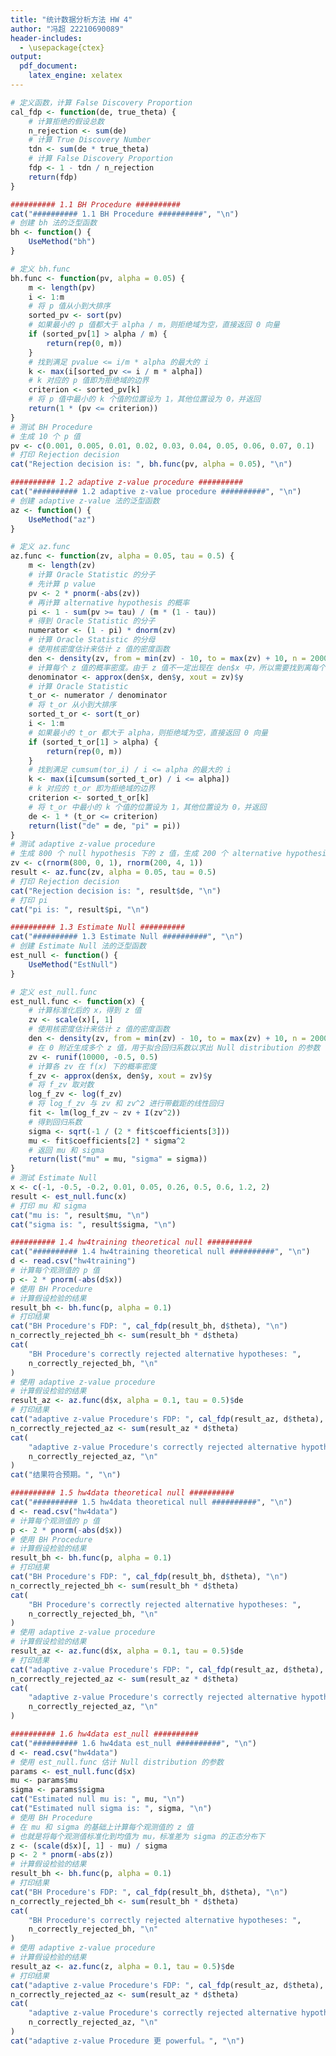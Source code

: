 ```yaml
---
title: "统计数据分析方法 HW 4"
author: "冯超 22210690089"
header-includes:
  - \usepackage{ctex}
output: 
  pdf_document:
    latex_engine: xelatex
---
```

```r
# 定义函数，计算 False Discovery Proportion
cal_fdp <- function(de, true_theta) {
    # 计算拒绝的假设总数
    n_rejection <- sum(de)
    # 计算 True Discovery Number
    tdn <- sum(de * true_theta)
    # 计算 False Discovery Proportion
    fdp <- 1 - tdn / n_rejection
    return(fdp)
}
```

```r
########## 1.1 BH Procedure ##########
cat("########## 1.1 BH Procedure ##########", "\n")
# 创建 bh 法的泛型函数
bh <- function() {
    UseMethod("bh")
}

# 定义 bh.func
bh.func <- function(pv, alpha = 0.05) {
    m <- length(pv)
    i <- 1:m
    # 将 p 值从小到大排序
    sorted_pv <- sort(pv)
    # 如果最小的 p 值都大于 alpha / m，则拒绝域为空，直接返回 0 向量
    if (sorted_pv[1] > alpha / m) {
        return(rep(0, m))
    }
    # 找到满足 pvalue <= i/m * alpha 的最大的 i
    k <- max(i[sorted_pv <= i / m * alpha])
    # k 对应的 p 值即为拒绝域的边界
    criterion <- sorted_pv[k]
    # 将 p 值中最小的 k 个值的位置设为 1，其他位置设为 0，并返回
    return(1 * (pv <= criterion))
}
# 测试 BH Procedure
# 生成 10 个 p 值
pv <- c(0.001, 0.005, 0.01, 0.02, 0.03, 0.04, 0.05, 0.06, 0.07, 0.1)
# 打印 Rejection decision
cat("Rejection decision is: ", bh.func(pv, alpha = 0.05), "\n")
```

```r
########## 1.2 adaptive z-value procedure ##########
cat("########## 1.2 adaptive z-value procedure ##########", "\n")
# 创建 adaptive z-value 法的泛型函数
az <- function() {
    UseMethod("az")
}

# 定义 az.func
az.func <- function(zv, alpha = 0.05, tau = 0.5) {
    m <- length(zv)
    # 计算 Oracle Statistic 的分子
    # 先计算 p value
    pv <- 2 * pnorm(-abs(zv))
    # 再计算 alternative hypothesis 的概率
    pi <- 1 - sum(pv >= tau) / (m * (1 - tau))
    # 得到 Oracle Statistic 的分子
    numerator <- (1 - pi) * dnorm(zv)
    # 计算 Oracle Statistic 的分母
    # 使用核密度估计来估计 z 值的密度函数
    den <- density(zv, from = min(zv) - 10, to = max(zv) + 10, n = 2000)
    # 计算每个 z 值的概率密度。由于 z 值不一定出现在 den$x 中，所以需要找到离每个 z 值最近的左右两个点的概率密度，然后线性插值
    denominator <- approx(den$x, den$y, xout = zv)$y
    # 计算 Oracle Statistic
    t_or <- numerator / denominator
    # 将 t_or 从小到大排序
    sorted_t_or <- sort(t_or)
    i <- 1:m
    # 如果最小的 t_or 都大于 alpha，则拒绝域为空，直接返回 0 向量
    if (sorted_t_or[1] > alpha) {
        return(rep(0, m))
    }
    # 找到满足 cumsum(tor_i) / i <= alpha 的最大的 i
    k <- max(i[cumsum(sorted_t_or) / i <= alpha])
    # k 对应的 t_or 即为拒绝域的边界
    criterion <- sorted_t_or[k]
    # 将 t_or 中最小的 k 个值的位置设为 1，其他位置设为 0，并返回
    de <- 1 * (t_or <= criterion)
    return(list("de" = de, "pi" = pi))
}
# 测试 adaptive z-value procedure
# 生成 800 个 null hypothesis 下的 z 值，生成 200 个 alternative hypothesis 下的 z 值
zv <- c(rnorm(800, 0, 1), rnorm(200, 4, 1))
result <- az.func(zv, alpha = 0.05, tau = 0.5)
# 打印 Rejection decision
cat("Rejection decision is: ", result$de, "\n")
# 打印 pi
cat("pi is: ", result$pi, "\n")
```

```r
########## 1.3 Estimate Null ##########
cat("########## 1.3 Estimate Null ##########", "\n")
# 创建 Estimate Null 法的泛型函数
est_null <- function() {
    UseMethod("EstNull")
}

# 定义 est_null.func
est_null.func <- function(x) {
    # 计算标准化后的 x，得到 z 值
    zv <- scale(x)[, 1]
    # 使用核密度估计来估计 z 值的密度函数
    den <- density(zv, from = min(zv) - 10, to = max(zv) + 10, n = 2000)
    # 在 0 附近生成多个 z 值，用于拟合回归系数以求出 Null distribution 的参数
    zv <- runif(10000, -0.5, 0.5)
    # 计算各 zv 在 f(x) 下的概率密度
    f_zv <- approx(den$x, den$y, xout = zv)$y
    # 将 f_zv 取对数
    log_f_zv <- log(f_zv)
    # 将 log_f_zv 与 zv 和 zv^2 进行带截距的线性回归
    fit <- lm(log_f_zv ~ zv + I(zv^2))
    # 得到回归系数
    sigma <- sqrt(-1 / (2 * fit$coefficients[3]))
    mu <- fit$coefficients[2] * sigma^2
    # 返回 mu 和 sigma
    return(list("mu" = mu, "sigma" = sigma))
}
# 测试 Estimate Null
x <- c(-1, -0.5, -0.2, 0.01, 0.05, 0.26, 0.5, 0.6, 1.2, 2)
result <- est_null.func(x)
# 打印 mu 和 sigma
cat("mu is: ", result$mu, "\n")
cat("sigma is: ", result$sigma, "\n")
```

```r
########## 1.4 hw4training theoretical null ##########
cat("########## 1.4 hw4training theoretical null ##########", "\n")
d <- read.csv("hw4training")
# 计算每个观测值的 p 值
p <- 2 * pnorm(-abs(d$x))
# 使用 BH Procedure
# 计算假设检验的结果
result_bh <- bh.func(p, alpha = 0.1)
# 打印结果
cat("BH Procedure's FDP: ", cal_fdp(result_bh, d$theta), "\n")
n_correctly_rejected_bh <- sum(result_bh * d$theta)
cat(
    "BH Procedure's correctly rejected alternative hypotheses: ",
    n_correctly_rejected_bh, "\n"
)
# 使用 adaptive z-value procedure
# 计算假设检验的结果
result_az <- az.func(d$x, alpha = 0.1, tau = 0.5)$de
# 打印结果
cat("adaptive z-value Procedure's FDP: ", cal_fdp(result_az, d$theta), "\n")
n_correctly_rejected_az <- sum(result_az * d$theta)
cat(
    "adaptive z-value Procedure's correctly rejected alternative hypotheses: ",
    n_correctly_rejected_az, "\n"
)
cat("结果符合预期。", "\n")
```

```r
########## 1.5 hw4data theoretical null ##########
cat("########## 1.5 hw4data theoretical null ##########", "\n")
d <- read.csv("hw4data")
# 计算每个观测值的 p 值
p <- 2 * pnorm(-abs(d$x))
# 使用 BH Procedure
# 计算假设检验的结果
result_bh <- bh.func(p, alpha = 0.1)
# 打印结果
cat("BH Procedure's FDP: ", cal_fdp(result_bh, d$theta), "\n")
n_correctly_rejected_bh <- sum(result_bh * d$theta)
cat(
    "BH Procedure's correctly rejected alternative hypotheses: ",
    n_correctly_rejected_bh, "\n"
)
# 使用 adaptive z-value procedure
# 计算假设检验的结果
result_az <- az.func(d$x, alpha = 0.1, tau = 0.5)$de
# 打印结果
cat("adaptive z-value Procedure's FDP: ", cal_fdp(result_az, d$theta), "\n")
n_correctly_rejected_az <- sum(result_az * d$theta)
cat(
    "adaptive z-value Procedure's correctly rejected alternative hypotheses: ",
    n_correctly_rejected_az, "\n"
)
```

```r
########## 1.6 hw4data est_null ##########
cat("########## 1.6 hw4data est_null ##########", "\n")
d <- read.csv("hw4data")
# 使用 est_null.func 估计 Null distribution 的参数
params <- est_null.func(d$x)
mu <- params$mu
sigma <- params$sigma
cat("Estimated null mu is: ", mu, "\n")
cat("Estimated null sigma is: ", sigma, "\n")
# 使用 BH Procedure
# 在 mu 和 sigma 的基础上计算每个观测值的 z 值
# 也就是将每个观测值标准化到均值为 mu，标准差为 sigma 的正态分布下
z <- (scale(d$x)[, 1] - mu) / sigma
p <- 2 * pnorm(-abs(z))
# 计算假设检验的结果
result_bh <- bh.func(p, alpha = 0.1)
# 打印结果
cat("BH Procedure's FDP: ", cal_fdp(result_bh, d$theta), "\n")
n_correctly_rejected_bh <- sum(result_bh * d$theta)
cat(
    "BH Procedure's correctly rejected alternative hypotheses: ",
    n_correctly_rejected_bh, "\n"
)
# 使用 adaptive z-value procedure
# 计算假设检验的结果
result_az <- az.func(z, alpha = 0.1, tau = 0.5)$de
# 打印结果
cat("adaptive z-value Procedure's FDP: ", cal_fdp(result_az, d$theta), "\n")
n_correctly_rejected_az <- sum(result_az * d$theta)
cat(
    "adaptive z-value Procedure's correctly rejected alternative hypotheses: ",
    n_correctly_rejected_az, "\n"
)
cat("adaptive z-value Procedure 更 powerful。", "\n")
```